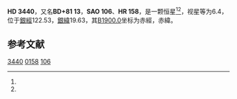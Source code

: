 {{Starbox begin
| name = HD 3440
}}
{{Starbox observe
| epoch = [[J2000.0|J2000.0]]
| constell = {{星座名待查}}<ref name=SIMBAD>{{cite web
 | url=http://simbad.u-strasbg.fr/simbad/sim-id?Ident=HR+158
 | title =Pulsating variable Star
 | publisher=Centre de Données astronomiques de Strasbourg
 | work=SIMBAD
 | accessdate=2012-07-13}}</ref><ref name=DATA>{{cite web
 | url=http://vizier.u-strasbg.fr/viz-bin/VizieR-5?-out.add=.&-source=5050&-corr=PK=HR&-out.max=9999&HR=158
 | title=VizieR Detailed Page
 | accessdate=2012-07-13
 | archive-date=2016-03-05
 | archive-url=https://web.archive.org/web/20160305021540/http://vizier.u-strasbg.fr/viz-bin/VizieR-5?-out.add=.&-source=5050&-corr=PK=HR&-out.max=9999&HR=158
 | dead-url=no
 }}</ref>
| 星官 = 
| ra = {{RA|0|39|47.3}}<ref name=SIMBAD /><ref name=DATA />
| dec = {{DEC|+82|29|38}}<ref name=SIMBAD /><ref name=DATA />
| appmag_v = 6.4<ref name=SIMBAD /><ref name=DATA />
}}
{{Starbox character
| class = dF6<ref name=SIMBAD /><ref name=DATA />
| b-v = 0.55<ref name=SIMBAD /><ref name=DATA />
| u-b = -0.01<ref name=SIMBAD /><ref name=DATA />
| r-i = <ref name=SIMBAD /><ref name=DATA />
| variable = 
}}
{{Starbox astrometry
| radial_v = -0.01
| prop_mo_ra = -33
| parallax = 0.028
| p_error = 
}}
{{Starbox catalog
| names =BD+81 13，[[SAO星表|SAO]] 106，[[HD星表|HD]] 3440，[[HR星表|HR]] 158}}
{{Starbox reference |Simbad=HR+158}}
{{Starbox end}}

'''HD 3440'''，又名'''BD+81 13'''，'''SAO 106'''、'''HR 158'''，是一颗恒星<ref name=SIMBAD /><ref name=DATA />，视星等为6.4，位于[[銀道座標系|銀經]]122.53，[[銀道座標系|銀緯]]19.63，其[[B1900.0|B1900.0]]坐标为赤經{{RA|0|32|12.4}}，赤緯{{DEC|+81|19.63|30}}。

== 参考文献 ==
{{reflist}}

{{star-stub}}

[[Category:HD和HDE天體|3440]]
[[Category:HR天體|0158]]
[[Category:SAO天體|106]]
